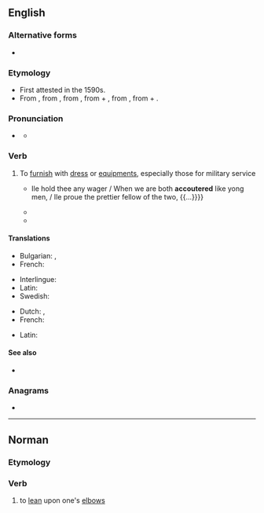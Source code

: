 ==English==

===Alternative forms===
* {{alter|en|accoutre||Commonwealth}}

===Etymology===
* First attested in the 1590s.
* From {{bor|en|fr|accoutrer}}, from {{der|en|fro|acoustrer}}, from {{der|en|VL.|acconsūtūrāre||to equip with clothes}}, from {{der|en|la|ad|t=to}} + {{m|la|consūtūra|t=sewing, clothes}}, from {{der|en|la|cōnsuō||to sew together}}, from {{der|en|la|con-|t=together}} + {{m|la|suō|t=to sew}}.

===Pronunciation===
* {{a|US}} {{IPA|en|/əˈku tɚ/}}
** {{audio|en|LL-Q1860 (eng)-Vealhurl-accouter.wav|Audio (UK)}}

===Verb===
{{en-verb}}

# {{lb|en|transitive}} To [[furnish]] with [[dress]] or [[equipment]]s, especially those for military service
#: {{syn|en|equip|attire|array|Thesaurus:clothe}}
#* {{RQ:Shakespeare Merchant of Venice|act=III|scene=iv|page=177|column=1|passage={{...}} Ile hold thee any wager / When we are both '''accoutered''' like yong men, / Ile proue the prettier fellow of the two, {{...}}}}
#* {{quote-book|en|year=Late 17th century|authorlink=John Dryden|first=John|last=Dryden|title=The Third Satire of Perseus|passage=For this, in rags '''accoutered''' are they seen.}}
#* {{quote-book|en|year=1807|authorlink=William Wordsworth|first=William|last=Wordsworth|title=The Solitary Reaper|passage='''Accoutered''' with his burden and his staff.}}

====Translations====
{{trans-top|to furnish with dress or equipments, especially those for military service; to equip; to attire; to array}}
* Bulgarian: {{t+|bg|обличам}}, {{t+|bg|екипирам}}
* French: {{t+|fr|accoutrer}}
{{trans-mid}}
* Interlingue: {{t|ie|equipar}}
* Latin: {{t|la|accustor}}
* Swedish: {{t+|sv|utrusta}}
{{trans-bottom}}

{{checktrans-top}}
* Dutch: {{t+|nl|voorzien}}, {{t+|nl|uitdossen}}
* French: {{t+|fr|accoutrer}}
{{trans-mid}}
* Latin: {{t|la|accustor}}
{{trans-bottom}}

====See also====
* {{l|en|accoutrement}}

===Anagrams===
* {{anagrams|en|a=acceortu|accoutre|cocurate}}

----

==Norman==

===Etymology===
{{rfe|nrf}}

===Verb===
{{nrf-verb}}

# {{lb|nrf|Jersey|reflexive|s'accouter}} to [[lean]] upon one's [[elbow]]s
